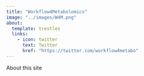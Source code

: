 ---
title: "Workflow4Metabolomics"
image: "../images/W4M.png"
about:
  template: trestles
  links: 
    - icon: twitter
      text: Twitter
      href: "https://twitter.com/workflow4metabo"
---

About this site
